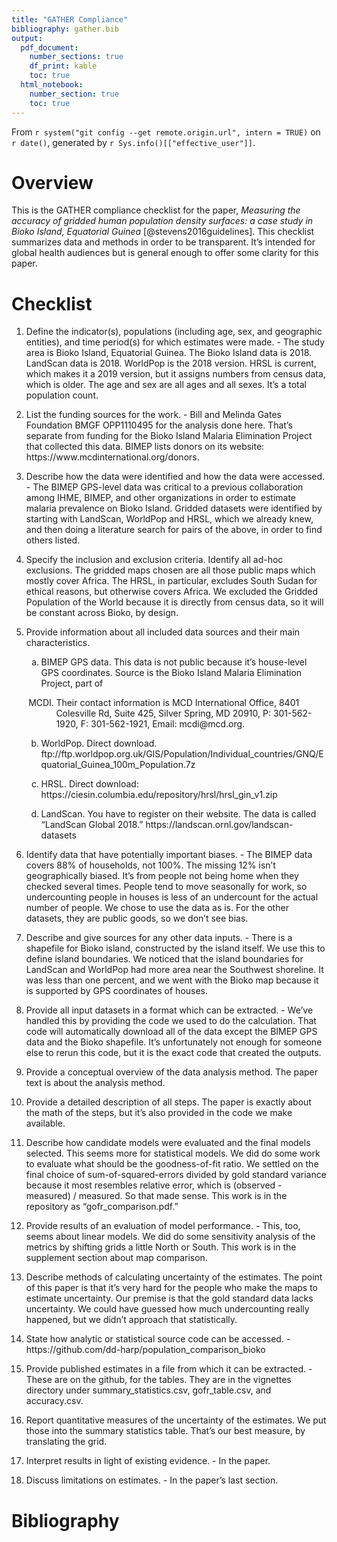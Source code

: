 ```yaml
---
title: "GATHER Compliance"
bibliography: gather.bib
output:
  pdf_document:
    number_sections: true
    df_print: kable
    toc: true
  html_notebook:
    number_section: true
    toc: true
---
```


From `r system("git config --get remote.origin.url", intern = TRUE)`
on `r date()`, generated by `r Sys.info()[["effective_user"]]`.

# Overview

This is the GATHER compliance checklist for the paper,
_Measuring the accuracy of gridded human population density surfaces: a case
study in Bioko Island, Equatorial Guinea_
[@stevens2016guidelines]. This checklist summarizes data and methods in order
to be transparent. It's intended for global health audiences but is general enough
to offer some clarity for this paper.


# Checklist

1. Define the indicator(s), populations (including age, sex, and geographic entities), and time period(s)
for which estimates were made. - The study area is Bioko Island, Equatorial Guinea. The Bioko
Island data is 2018. LandScan data is 2018. WorldPop is the 2018 version. HRSL is current, which
makes it a 2019 version, but it assigns numbers from census data, which is older.
The age and sex are all ages and all sexes. It's a total population count.

2. List the funding sources for the work. - Bill and Melinda Gates Foundation BMGF OPP1110495
for the analysis done here. That's separate from funding for the Bioko Island Malaria
Elimination Project that collected this data. BIMEP lists donors on its website:
https://www.mcdinternational.org/donors.

3. Describe how the data were identified and how the data were accessed. - The BIMEP GPS-level data
was critical to a previous collaboration among IHME, BIMEP, and other organizations in order
to estimate malaria prevalence on Bioko Island. Gridded datasets were identified by starting
with LandScan, WorldPop and HRSL, which we already knew, and then doing a literature search
for pairs of the above, in order to find others listed.

4. Specify the inclusion and exclusion criteria. Identify all ad-hoc exclusions.
The gridded maps chosen are all those public
maps which mostly cover Africa. The HRSL, in particular, excludes South Sudan for ethical reasons,
but otherwise covers Africa. We excluded the Gridded Population of the World
because it is directly from census data, so it will be constant across Bioko,
by design.

5. Provide information about all included data sources and their main characteristics.

   a) BIMEP GPS data. This data is not public because it's house-level GPS coordinates.
      Source is the Bioko Island Malaria Elimination Project, part of
      MCDI. Their contact information is MCD International Office,
      8401 Colesville Rd, Suite 425, Silver Spring, MD 20910, P: 301-562-1920,
      F: 301-562-1921, Email: mcdi@mcd.org.

   b) WorldPop. Direct download.
      ftp://ftp.worldpop.org.uk/GIS/Population/Individual_countries/GNQ/Equatorial_Guinea_100m_Population.7z
      
   c) HRSL. Direct download:
      https://ciesin.columbia.edu/repository/hrsl/hrsl_gin_v1.zip
      
   d) LandScan. You have to register on their website. The data is called "LandScan Global 2018."
      https://landscan.ornl.gov/landscan-datasets
   
6. Identify data that have potentially important biases. - The BIMEP data covers 88% of
   households, not 100%. The missing 12% isn't geographically biased. It's from people not
   being home when they checked several times. People tend to move seasonally for work,
   so undercounting people in houses is less of an undercount for the actual number of
   people. We chose to use the data as is. For the other datasets, they are public goods,
   so we don't see bias.

7. Describe and give sources for any other data inputs. - There is a shapefile for
   Bioko island, constructed by the island itself. We use this to define island boundaries.
   We noticed that the island boundaries for LandScan and WorldPop had more area near
   the Southwest shoreline. It was less than one percent, and we went with the Bioko map
   because it is supported by GPS coordinates of houses.

8. Provide all input datasets in a format which can be extracted. - We've handled this by
   providing the code we used to do the calculation. That code will automatically download
   all of the data except the BIMEP GPS data and the Bioko shapefile. It's unfortunately
   not enough for someone else to rerun this code, but it is the exact code that created
   the outputs.

9. Provide a conceptual overview of the data analysis method. The paper text is about
   the analysis method.

10. Provide a detailed description of all steps. The paper is exactly about the math of
    the steps, but it's also provided in the code we make available.
    
11. Describe how candidate models were evaluated and the final models selected.
    This seems more for statistical models. We did do some work to evaluate what should
    be the goodness-of-fit ratio. We settled on the final choice of sum-of-squared-errors
    divided by gold standard variance because it most resembles relative error,
    which is (observed - measured) / measured. So that made sense. This work is in the
    repository as "gofr_comparison.pdf."
    
12. Provide results of an evaluation of model performance. -
    This, too, seems about linear models. We did do some sensitivity analysis of the metrics
    by shifting grids a little North or South. This work is in the supplement section about
    map comparison.

13. Describe methods of calculating uncertainty of the estimates. The point of this paper
    is that it's very hard for the people who make the maps to estimate uncertainty.
    Our premise is that the gold standard data lacks uncertainty. We could have guessed
    how much undercounting really happened, but we didn't approach that statistically.
    
14. State how analytic or statistical source code can be accessed. -
    https://github.com/dd-harp/population_comparison_bioko
    
15. Provide published estimates in a file from which it can be extracted. -
    These are on the github, for the tables. They are in the vignettes directory
    under summary_statistics.csv, gofr_table.csv, and accuracy.csv.

16. Report quantitative measures of the uncertainty of the estimates. We put those
    into the summary statistics table. That's our best measure, by translating the grid.

17. Interpret results in light of existing evidence. - In the paper.

18. Discuss limitations on estimates. - In the paper's last section.




# Bibliography
